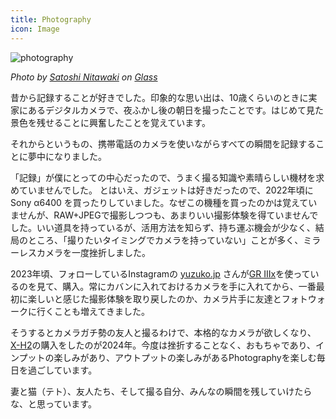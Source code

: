 ```yaml
---
title: Photography
icon: Image
---
```


<img
    src="https://raw.githubusercontent.com/nitaking/media/main/wiki.nitaking.dev/photography.png"
    alt="photography"
    className="mx-auto w-96"
/>
<figcaption className="text-center"><p><em>Photo by</em> <a href="https://glass.photo/nitaking"><em>Satoshi Nitawaki</em></a> <em>on</em> <a href="https://glass.photo/nitaking/3WXz2eDN8v7nlixY4quSiU"><em>Glass</em></a></p></figcaption>

昔から記録することが好きでした。印象的な思い出は、10歳くらいのときに実家にあるデジタルカメラで、夜ふかし後の朝日を撮ったことです。はじめて見た景色を残せることに興奮したことを覚えています。

それからというもの、携帯電話のカメラを使いながらすべての瞬間を記録することに夢中になりました。

「記録」が僕にとっての中心だったので、うまく撮る知識や素晴らしい機材を求めていませんでした。 とはいえ、ガジェットは好きだったので、2022年頃に Sony α6400 を買ったりしていました。なぜこの機種を買ったのかは覚えていませんが、RAW+JPEGで撮影しつつも、あまりいい撮影体験を得ていませんでした。いい道具を持っているが、活用方法を知らず、持ち運ぶ機会が少なく、結局のところ、「撮りたいタイミングでカメラを持っていない」ことが多く、ミラーレスカメラを一度挫折しました。

2023年頃、フォローしているInstagramの [yuzuko.jp](https://www.instagram.com/yuzuco.jp/) さんが[GR IIIx](./photography-gr-iiix)を使っているのを見て、購入。常にカバンに入れておけるカメラを手に入れてから、一番最初に楽しいと感じた撮影体験を取り戻したのか、カメラ片手に友達とフォトウォークに行くことも増えてきました。

そうするとカメラガチ勢の友人と撮るわけで、本格的なカメラが欲しくなり、[X-H2](./photography-x-h2)の購入をしたのが2024年。今度は挫折することなく、おもちゃであり、インプットの楽しみがあり、アウトプットの楽しみがあるPhotographyを楽しむ毎日を過ごしています。

妻と猫（テト）、友人たち、そして撮る自分、みんなの瞬間を残していけたらな、と思っています。
